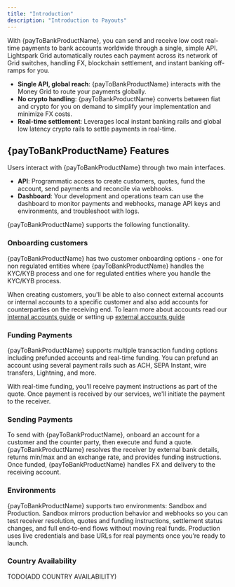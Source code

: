 ```yaml
---
title: "Introduction"
description: "Introduction to Payouts"
---
```



With {payToBankProductName}, you can send and receive low cost real-time payments to bank accounts worldwide through a single, simple API. Lightspark Grid automatically routes each payment across its network of Grid switches, handling FX, blockchain settlement, and instant banking off-ramps for you.

- **Single API, global reach**: {payToBankProductName} interacts with the Money Grid to route your payments globally.
- **No crypto handling**: {payToBankProductName} converts between fiat and crypto for you on demand to simplify your implementation and minimize FX costs.
- **Real-time settlement**: Leverages local instant banking rails and global low latency crypto rails to settle payments in real-time.


<PaymentFlow/>

## {payToBankProductName} Features
Users interact with {payToBankProductName} through two main interfaces.

- **API**: Programmatic access to create customers, quotes, fund the account, send payments and reconcile via webhooks.
- **Dashboard**: Your development and operations team can use the dashboard to monitor payments and webhooks, manage API keys and environments, and troubleshoot with logs.

{payToBankProductName} supports the following functionality.  

### Onboarding customers
{payToBankProductName} has two customer onboarding options - one for non regulated entities where {payToBankProductName} handles the KYC/KYB process and one for regulated entities where you handle the KYC/KYB process.

When creating customers, you'll be able to also connect external accounts or internal accounts to a specific customer and also add accounts for counterparties on the receiving end. 
To learn more about accounts read our [internal accounts guide](/payouts/depositing-funds/internal-accounts) or setting up [external accounts guide](/payouts/depositing-funds/external-accounts)

### Funding Payments
{payToBankProductName} supports multiple transaction funding options including prefunded accounts and real-time funding. You can prefund an account using several payment rails such as ACH, SEPA Instant, wire transfers, Lightning, and more.  

With real-time funding, you'll receive payment instructions as part of the quote. Once payment is received by our services, we'll initiate the payment to the receiver. 

### Sending Payments
To send with {payToBankProductName}, onboard an account for a customer and the counter party, then execute and fund a quote. {payToBankProductName} resolves the receiver by external bank details, returns min/max and an exchange rate, and provides funding instructions. Once funded, {payToBankProductName} handles FX and delivery to the receiving account.

### Environments
{payToBankProductName} supports two environments: Sandbox and Production. Sandbox mirrors production behavior and webhooks so you can test receiver resolution, quotes and funding instructions, settlement status changes, and full end‑to‑end flows without moving real funds. Production uses live credentials and base URLs for real payments once you’re ready to launch.

### Country Availability
TODO(ADD COUNTRY AVAILABILITY)